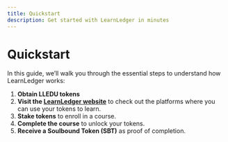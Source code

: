 ```yaml
---
title: Quickstart
description: Get started with LearnLedger in minutes
---
```


# Quickstart

In this guide, we’ll walk you through the essential steps to understand how LearnLedger works:

1. **Obtain LLEDU tokens** 
2. **Visit the [LearnLedger website](https://learnledger.com)** to check out the platforms where you can use your tokens to learn.
3. **Stake tokens** to enroll in a course.
4. **Complete the course** to unlock your tokens.
5. **Receive a Soulbound Token (SBT)** as proof of completion.

